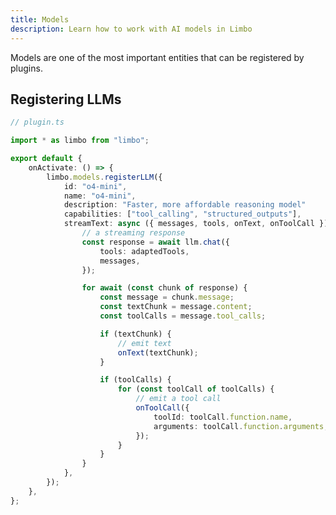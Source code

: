 ```yaml
---
title: Models
description: Learn how to work with AI models in Limbo
---
```


Models are one of the most important entities that can be registered by plugins.

## Registering LLMs

```ts
// plugin.ts

import * as limbo from "limbo";

export default {
	onActivate: () => {
		limbo.models.registerLLM({
			id: "o4-mini",
			name: "o4-mini",
			description: "Faster, more affordable reasoning model"
			capabilities: ["tool_calling", "structured_outputs"],
			streamText: async ({ messages, tools, onText, onToolCall }) => {
				// a streaming response
				const response = await llm.chat({
					tools: adaptedTools,
					messages,
				});

				for await (const chunk of response) {
					const message = chunk.message;
					const textChunk = message.content;
					const toolCalls = message.tool_calls;

					if (textChunk) {
						// emit text
						onText(textChunk);
					}

					if (toolCalls) {
						for (const toolCall of toolCalls) {
							// emit a tool call
							onToolCall({
								toolId: toolCall.function.name,
								arguments: toolCall.function.arguments,
							});
						}
					}
				}
			},
		});
	},
};
```
